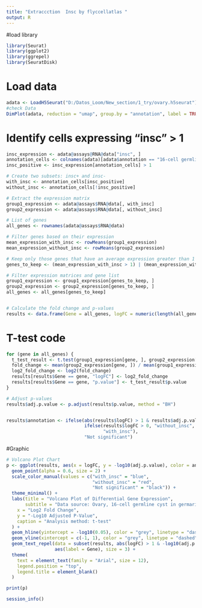 ---
title: "Extraccction  Insc by flyccellatlas "
output: R
---


#load library
```{r}

library(Seurat)
library(ggplot2)
library(ggrepel)
library(SeuratDisk)

```

# Load data
```{r , fig.height = 8, fig.width = 18, fig.align = "center"}
adata <- LoadH5Seurat("D:/Datos_Loom/New_section/1_try/ovary.h5seurat")
#check Data
DimPlot(adata, reduction = "umap", group.by = "annotation", label = TRUE, pt.size = 1, raster = T, repel = T)


```

# Identify cells expressing "insc" > 1
```{r}

insc_expression <- adata@assays@RNA@data["insc", ]
annotation_cells <- colnames(adata)[adata$annotation == "16-cell germline cyst in germarium region 2a and 2b"]
insc_positive <- insc_expression[annotation_cells] > 1
```


```{r}
# Create two subsets: insc+ and insc-
with_insc <- annotation_cells[insc_positive]
without_insc <- annotation_cells[!insc_positive]
```


```{r}
# Extract the expression matrix
group1_expression <- adata@assays$RNA@data[, with_insc]
group2_expression <- adata@assays$RNA@data[, without_insc]
```


```{r}
# List of genes
all_genes <- rownames(adata@assays$RNA@data)

# Filter genes based on their expression
mean_expression_with_insc <- rowMeans(group1_expression)
mean_expression_without_insc <- rowMeans(group2_expression)
```


```{r}
# Keep only those genes that have an average expression greater than 1 in at least one of the groups
genes_to_keep <- (mean_expression_with_insc > 1) | (mean_expression_without_insc > 1)

# Filter expression matrices and gene list
group1_expression <- group1_expression[genes_to_keep, ]
group2_expression <- group2_expression[genes_to_keep, ]
all_genes <- all_genes[genes_to_keep]


# Calculate the fold change and p-values
results <- data.frame(Gene = all_genes, logFC = numeric(length(all_genes)), p.value = numeric(length(all_genes)))
```

# T-test code
```{r}
for (gene in all_genes) {
  t_test_result <- t.test(group1_expression[gene, ], group2_expression[gene, ])
  fold_change <- mean(group2_expression[gene, ]) / mean(group1_expression[gene, ])
  log2_fold_change <- log2(fold_change)
  results[results$Gene == gene, "logFC"] <- log2_fold_change
  results[results$Gene == gene, "p.value"] <- t_test_result$p.value
}

# Adjust p-values
results$adj.p.value <- p.adjust(results$p.value, method = "BH")


results$annotation <- ifelse(abs(results$logFC) > 1 & results$adj.p.value < 0.05,
                             ifelse(results$logFC > 0, "without_insc",
                                    "with_insc"),
                             "Not significant")
```

#Graphic

```{r , fig.height = 8, fig.width = 8, fig.align = "center"}
# Volcano Plot Chart
p <- ggplot(results, aes(x = logFC, y = -log10(adj.p.value), color = annotation)) +
  geom_point(alpha = 0.6, size = 2) +
  scale_color_manual(values = c("with_insc" = "blue",
                                "without_insc" = "red",
                                "Not significant" = "black")) +
  theme_minimal() +
  labs(title = "Volcano Plot of Differential Gene Expression",
       subtitle = "Data source: Ovary, 16-cell germline cyst in germarium region 2a and 2b",#here you change the name of the annotation you use
    x = "Log2 Fold Change",
    y = "-Log10 Adjusted P-Value",
    caption = "Analysis method: t-test"
  ) +
  geom_hline(yintercept = -log10(0.05), color = "grey", linetype = "dashed") +
  geom_vline(xintercept = c(-1, 1), color = "grey", linetype = "dashed") +
  geom_text_repel(data = subset(results, abs(logFC) > 1 & -log10(adj.p.value) > 2),
                  aes(label = Gene), size = 3) +
  theme(
    text = element_text(family = "Arial", size = 12),
    legend.position = "top",
    legend.title = element_blank()
  )

print(p)

```

```{r}
session_info()
```


